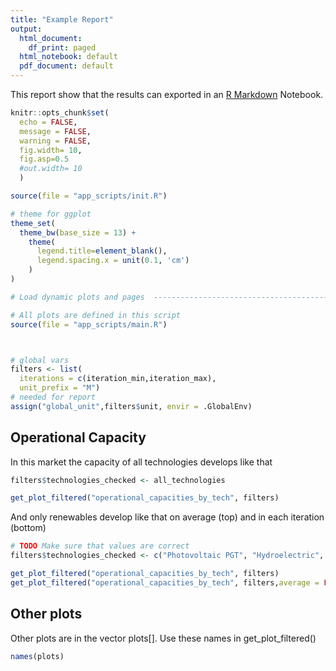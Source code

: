 ```yaml
---
title: "Example Report"
output:
  html_document:
    df_print: paged
  html_notebook: default
  pdf_document: default
---
```


This report show that the results can exported in an [R Markdown](http://rmarkdown.rstudio.com) Notebook.


```r

knitr::opts_chunk$set(
  echo = FALSE, 
  message = FALSE, 
  warning = FALSE,
  fig.width= 10,
  fig.asp=0.5
  #out.width= 10
  )

source(file = "app_scripts/init.R")

# theme for ggplot
theme_set(
  theme_bw(base_size = 13) + 
    theme(
      legend.title=element_blank(),
      legend.spacing.x = unit(0.1, 'cm')
    )
)

# Load dynamic plots and pages  --------------------------------------------------------

# All plots are defined in this script
source(file = "app_scripts/main.R")



# global vars
filters <- list(
  iterations = c(iteration_min,iteration_max),
  unit_prefix = "M")
# needed for report
assign("global_unit",filters$unit, envir = .GlobalEnv)
```



## Operational Capacity

In this market the capacity of all technologies develops like that


```r

filters$technologies_checked <- all_technologies

get_plot_filtered("operational_capacities_by_tech", filters)

```

And only renewables develop like that on average (top) and in each iteration (bottom)

```r

# TODO Make sure that values are correct
filters$technologies_checked <- c("Photovoltaic PGT", "Hydroelectric", "Onshore wind PGT", "Offshore wind PGT") 

get_plot_filtered("operational_capacities_by_tech", filters)
get_plot_filtered("operational_capacities_by_tech", filters,average = FALSE)


```

## Other plots

Other plots are in the vector plots[]. Use these names in get_plot_filtered()

```r
names(plots)
```



